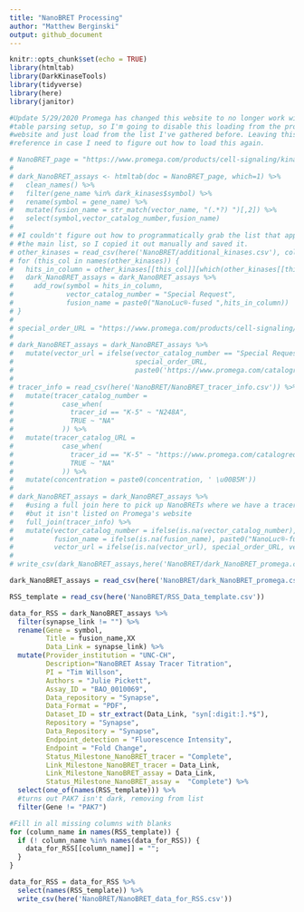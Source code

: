 ```yaml
---
title: "NanoBRET Processing"
author: "Matthew Berginski"
output: github_document
---
```


```r
knitr::opts_chunk$set(echo = TRUE)
library(htmltab)
library(DarkKinaseTools)
library(tidyverse)
library(here)
library(janitor)
```

```r
#Update 5/29/2020 Promega has changed this website to no longer work with the R
#table parsing setup, so I'm going to disable this loading from the promega
#website and just load from the list I've gathered before. Leaving this here for
#reference in case I need to figure out how to load this again.

# NanoBRET_page = "https://www.promega.com/products/cell-signaling/kinase-target-engagement/nanobret-te-intracellular-kinase-assay/?catNum=N2520&accordion0=0&accordion1=0"
# 
# dark_NanoBRET_assays <- htmltab(doc = NanoBRET_page, which=1) %>%
#   clean_names() %>%
#   filter(gene_name %in% dark_kinases$symbol) %>%
#   rename(symbol = gene_name) %>%
#   mutate(fusion_name = str_match(vector_name, "(.*?) ")[,2]) %>%
#   select(symbol,vector_catalog_number,fusion_name)
# 
# #I couldn't figure out how to programmatically grab the list that appears below
# #the main list, so I copied it out manually and saved it.
# other_kinases = read_csv(here('NanoBRET/additional_kinases.csv'), col_names = F)
# for (this_col in names(other_kinases)) {
#   hits_in_column = other_kinases[[this_col]][which(other_kinases[[this_col]] %in% dark_kinases$symbol)]
#   dark_NanoBRET_assays = dark_NanoBRET_assays %>% 
#     add_row(symbol = hits_in_column,
#             vector_catalog_number = "Special Request",
#             fusion_name = paste0("NanoLuc®-fused ",hits_in_column))
# }
# 
# special_order_URL = "https://www.promega.com/products/cell-signaling/kinase-target-engagement/nanobret-te-intracellular-kinase-assay/?catNum=N2520&accordion1=0"
# 
# dark_NanoBRET_assays = dark_NanoBRET_assays %>%
#   mutate(vector_url = ifelse(vector_catalog_number == "Special Request",
#                              special_order_URL,
#                              paste0('https://www.promega.com/catalogredirection.aspx?partno=',vector_catalog_number)))
# 
# tracer_info = read_csv(here('NanoBRET/NanoBRET_tracer_info.csv')) %>%
#   mutate(tracer_catalog_number = 
#            case_when(
#              tracer_id == "K-5" ~ "N248A",
#              TRUE ~ "NA"
#            )) %>% 
#   mutate(tracer_catalog_URL = 
#            case_when(
#              tracer_id == "K-5" ~ "https://www.promega.com/catalogredirection.aspx?partno=N2500",
#              TRUE ~ "NA"
#            )) %>%
#   mutate(concentration = paste0(concentration, ' \u00B5M'))
# 
# dark_NanoBRET_assays = dark_NanoBRET_assays %>% 
#   #using a full join here to pick up NanoBRETs where we have a tracer info file,
#   #but it isn't listed on Promega's website
#   full_join(tracer_info) %>%
#   mutate(vector_catalog_number = ifelse(is.na(vector_catalog_number), "Special Request", vector_catalog_number),
#          fusion_name = ifelse(is.na(fusion_name), paste0("NanoLuc®-fused ", symbol) , fusion_name),
#          vector_url = ifelse(is.na(vector_url), special_order_URL, vector_url))
# 
# write_csv(dark_NanoBRET_assays,here('NanoBRET/dark_NanoBRET_promega.csv'))
```


```r
dark_NanoBRET_assays = read_csv(here('NanoBRET/dark_NanoBRET_promega.csv'))
```

```r
RSS_template = read_csv(here('NanoBRET/RSS_Data_template.csv'))

data_for_RSS = dark_NanoBRET_assays %>% 
  filter(synapse_link != "") %>%
  rename(Gene = symbol,
         Title = fusion_name,XX
         Data_Link = synapse_link) %>%
  mutate(Provider_institution = "UNC-CH",
         Description="NanoBRET Assay Tracer Titration",
         PI = "Tim Willson",
         Authors = "Julie Pickett",
         Assay_ID = "BAO_0010069",
         Data_repository = "Synapse",
         Data_Format = "PDF",
         Dataset_ID = str_extract(Data_Link, "syn[:digit:].*$"),
         Repository = "Synapse",
         Data_Repository = "Synapse",
         Endpoint_detection = "Fluorescence Intensity",
         Endpoint = "Fold Change",
         Status_Milestone_NanoBRET_tracer = "Complete",
         Link_Milestone_NanoBRET_tracer = Data_Link,
         Link_Milestone_NanoBRET_assay = Data_Link,
         Status_Milestone_NanoBRET_assay =  "Complete") %>%
  select(one_of(names(RSS_template))) %>%
  #turns out PAK7 isn't dark, removing from list
  filter(Gene != "PAK7")

#Fill in all missing columns with blanks
for (column_name in names(RSS_template)) {
  if (! column_name %in% names(data_for_RSS)) {
    data_for_RSS[[column_name]] = "";
  }
}

data_for_RSS = data_for_RSS %>% 
  select(names(RSS_template)) %>%
  write_csv(here('NanoBRET/NanoBRET_data_for_RSS.csv'))
```
